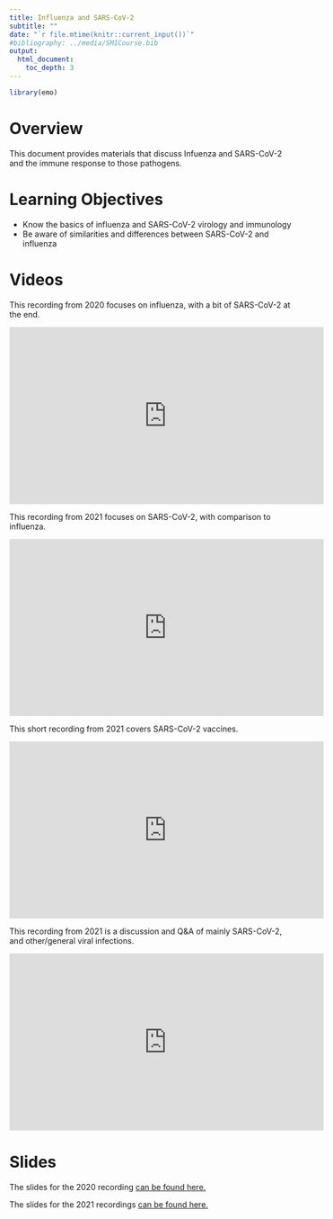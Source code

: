 ```yaml
---
title: Influenza and SARS-CoV-2
subtitle: ""
date: "`r file.mtime(knitr::current_input())`"
#bibliography: ../media/SMICourse.bib
output: 
  html_document:
    toc_depth: 3
---
```


```r
library(emo)
```


# Overview
This document provides materials that discuss Infuenza and SARS-CoV-2 and the immune response to those pathogens.

# Learning Objectives
* Know the basics of influenza and SARS-CoV-2 virology and immunology
* Be aware of similarities and differences between SARS-CoV-2 and influenza


# Videos

This recording from 2020 focuses on influenza, with a bit of SARS-CoV-2 at the end.

<p>
<iframe width="560" height="315" src="https://www.youtube.com/embed/C3o8wQeXLJg" frameborder="0" allow="accelerometer; autoplay; encrypted-media; gyroscope; picture-in-picture" allowfullscreen></iframe>
</p>

This recording from 2021 focuses on SARS-CoV-2, with comparison to influenza.

<p>
<iframe width="560" height="315" src="https://www.youtube.com/embed/j9dZpk_s9Ic" frameborder="0" allow="accelerometer; autoplay; encrypted-media; gyroscope; picture-in-picture" allowfullscreen></iframe>
</p>


This short recording from 2021 covers SARS-CoV-2 vaccines.

<p>
<iframe width="560" height="315" src="https://www.youtube.com/embed/VP9B95dIN4o" frameborder="0" allow="accelerometer; autoplay; encrypted-media; gyroscope; picture-in-picture" allowfullscreen></iframe>
</p>

This recording from 2021 is a discussion and Q&A of mainly SARS-CoV-2, and other/general viral infections.

<p>
<iframe width="560" height="315" src="https://www.youtube.com/embed/NJj7CU6dNK4" frameborder="0" allow="accelerometer; autoplay; encrypted-media; gyroscope; picture-in-picture" allowfullscreen></iframe>
</p>



# Slides
The slides for the 2020 recording [can be found here.](./slides/2020_Influenza_SARS-CoV-2_Slides.pdf)

The slides for the 2021 recordings [can be found here.](./slides/2021_SARS-CoV-2_Flu_Slides.pdf)

